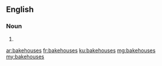 ==English==

===Noun===
{{head|en|noun plural form}}

# {{plural of|bakehouse|lang=en}}

[[ar:bakehouses]]
[[fr:bakehouses]]
[[ku:bakehouses]]
[[mg:bakehouses]]
[[my:bakehouses]]